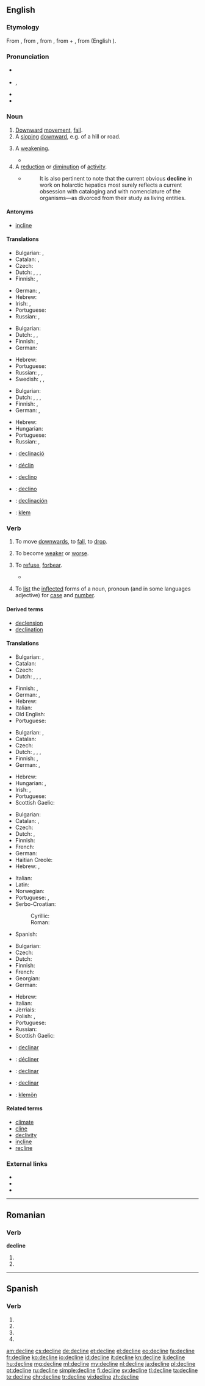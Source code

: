 {{also|decliné|décline|décliné}}
==English==

===Etymology===
From {{etyl|enm|en}} {{term|lang=enm|declinen}}, from {{etyl|fro|en}} {{term|lang=fro|decliner}}, from {{etyl|la|en}} {{term|lang=la|declinare||to bend, turn aside, deflect, inflect, decline}}, from {{term|lang=la|de||down}} + {{term/t|la|clīnō||I bend, I incline}}, from {{etyl|ine-pro|en}} {{term/t|ine-pro|*ḱley-}} (English {{term|lean|lang=en}}).

===Pronunciation===
* {{a|UK}} {{IPA|/dɪˈklaɪn/}}
* {{a|US}} {{IPA|/dəˈklɑɪn/}}, {{IPA|/diˈklɑɪn/}}
* {{audio|en-us-decline.ogg|Audio (US)}}
* {{rhymes|aɪn}}

===Noun===
{{en-noun}}

# [[downward|Downward]] [[movement]], [[fall]].{{rfex}}
# A [[sloping]] [[downward]], e.g. of a hill or road.{{rfex}}
#{{senseid|en|weakening}}A [[weakening]].{{rfex}}
#*{{quote-magazine|date=2012-01
|author=Philip E. Mirowski
|title=Harms to Health from the Pursuit of Profits
|volume=100|issue=1|page=87
|magazine=[[w:American Scientist|American Scientist]]
|url=http://www.americanscientist.org/bookshelf/pub/harms-to-health-from-the-pursuit-of-profits
|passage=In an era when political leaders promise deliverance from '''decline''' through America’s purported preeminence in scientific research, the news that science is in deep trouble in the United States has been as unwelcome as a diagnosis of leukemia following the loss of health insurance.}}
# A [[reduction]] or [[diminution]] of [[activity]].
#* {{RQ:Schuster Hepaticae V|ix}}
#*: It is also pertinent to note that the current obvious '''decline''' in work on holarctic hepatics most surely reflects a current obsession with cataloging and with nomenclature of the organisms—as divorced from their study as living entities.

====Antonyms====
* [[incline]]

====Translations====
{{trans-top|downward movement, fall}}
* Bulgarian: {{t+|bg|западане|n}}, {{t+|bg|упадък|m}}
* Catalan: {{t-|ca|declivi|m}}, {{t-|ca|caiguda|f}}
* Czech: {{t-|cs|pokles|m}}
* Dutch: {{t+|nl|terugval|m}}, {{t+|nl|achteruitgang|m}}, {{t+|nl|verval|n}}, {{t+|nl|afname|f}}
* Finnish: {{t+|fi|lasku}}, {{t+|fi|pudotus}}
{{trans-mid}}
* German: {{t-|de|Sinken|n}}, {{t+|de|Fall|m}}
* Hebrew: {{t+|he|נפילה|f|tr=nefilá}}
* Irish: {{t-|ga|meath|m}}, {{t-|ga|meathlú|m}}
* Portuguese: {{t+|pt|declínio|m}}
* Russian: {{t+|ru|спад|m|tr=spad|sc=Cyrl}}, {{t+|ru|упадок|m|tr=upádok|sc=Cyrl}}
{{trans-bottom}}

{{trans-top|sloping downward}}
* Bulgarian: {{t+|bg|склон}}
* Dutch: {{t+|nl|verval|n}}, {{t+|nl|afname|f}}, {{t+|nl|helling|f}}
* Finnish: {{t+|fi|lasku}}, {{t+|fi|alamäki}}
* German: {{t+|de|Gefälle|n}}
{{trans-mid}}
* Hebrew: {{t-|he|ירידה|f|tr=yeridá}}
* Portuguese: {{t+|pt|declive|m}}
* Russian: {{t+|ru|спуск|m|tr=spusk|sc=Cyrl}}, {{t+|ru|склон|m|tr=sklon|sc=Cyrl}}, {{t+|ru|уклон|m|tr=uklón|sc=Cyrl}}
* Swedish: {{t-|sv|nedförsbacke|c}}, {{t-|sv|utförsbacke|c}}, {{t-|sv|medlut|n}}
{{trans-bottom}}

{{trans-top|weakening}}
* Bulgarian: {{t+|bg|влошаване|n}}
* Dutch: {{t-|nl|verzwakking|f}}, {{t+|nl|achteruitgang|m}}, {{t+|nl|verval|n}}, {{t+|nl|afname|f}}
* Finnish: {{t+|fi|lasku}}, {{t-|fi|heikentyminen}}
* German: {{t+|de|Abnahme|f}}, {{t+|de|Rückgang|m}}
{{trans-mid}}
* Hebrew: {{t-|he|היחלשות|f|tr=hekhalshút}}
* Hungarian: {{t+|hu|hanyatlás}}
* Portuguese: {{t+|pt|declínio|m}}
* Russian: {{t+|ru|ухудшение|n|tr=uxudšénije|sc=Cyrl}}, {{t+|ru|сокращение|tr=sokraščénije|sc=Cyrl}}
{{trans-bottom}}

{{checktrans-top}}
* {{ttbc|ca}}: [[declinació]] {{f}}
* {{ttbc|fr}}: [[déclin]]
* {{ttbc|ia}}: [[declino]]
* {{ttbc|it}}: [[declino]]
{{trans-mid}}
* {{ttbc|es}}: [[declinación]] {{f}}
* {{ttbc|vo}}: [[klem]]
{{trans-bottom}}

===Verb===
{{en-verb|declin|es}}

# {{context|intransitive|lang=en}} To move [[downwards]], to [[fall]], to [[drop]].
#: {{usex|The dollar has '''declined''' rapidly since 2001.|lang=en}}
# {{context|intransitive|lang=en}} To become [[weak]]er or [[worse]].
#: {{usex|My health '''declined''' in winter.|lang=en}}
# {{context|transitive|lang=en}} To [[refuse]], [[forbear]].
#*{{quote-book|year=1918|author={{w|W. B. Maxwell}}|chapter=7
|title=[http://openlibrary.org/works/OL1097634W The Mirror and the Lamp]
|passage=“[…] This is Mr. Churchill, who, as you are aware, is good enough to come to us for his diaconate, and, as we hope, for much longer; and being a gentleman of independent means, he '''declines''' to take any payment.” Saying this Walden rubbed his hands together and smiled contentedly.}}
#: {{usex|On reflection I think I will '''decline''' your generous offer.|lang=en}}
# {{context|transitive|grammar|lang=en}} To [[list]] the [[inflect]]ed forms of a noun, pronoun (and in some languages adjective) for [[case]] and [[number]].

====Derived terms====
* [[declension]]
* [[declination]]

====Translations====
{{trans-top|move downwards}}
* Bulgarian: {{t+|bg|спадам}}, {{t-|bg|наклонявам се надолу}}
* Catalan: {{t-|ca|declinar-se}}
* Czech: {{t-|cs|klesat}}
* Dutch: {{t+|nl|afnemen}}, {{t+|nl|terugvallen}}, {{t+|nl|achteruitgaan}}, {{t+|nl|vervallen}}
{{trans-mid}}
* Finnish: {{t+|fi|laskea}}, {{t+|fi|pudota}}
* German: {{t+|de|sinken}}, {{t+|de|fallen}}
* Hebrew: {{t+|he|ירד|tr=yarád}}
* Italian: {{t-|it|declinare}}
* Old English: {{t-|ang|drēosan}}
* Portuguese: {{t+|pt|declinar}}
{{trans-bottom}}

{{trans-top|weaken}}
* Bulgarian: {{t+|bg|западам}}, {{t-|bg|влошавам се}}
* Catalan: {{t-|ca|debilitar-se}}
* Czech: {{t-|cs|klesat}}
* Dutch: {{t+|nl|afnemen}}, {{t+|nl|achteruitgaan}}, {{t-|nl|afzwakken}}, {{t+|nl|verzwakken}}
* Finnish: {{t-|fi|heikentyä}}, {{t-|fi|heiketä}}
* German: {{t+|de|abnehmen}}, {{t+|de|zurückgehen}}
{{trans-mid}}
* Hebrew: {{t-|he|נחלש|tr=nekhlásh}}
* Hungarian: {{t+|hu|gyengül}}, {{t+|hu|hanyatlik}}
* Irish: {{t-|ga|meath}}, {{t-|ga|meathlaigh}}
* Portuguese: {{t+|pt|declinar}}
* Scottish Gaelic: {{t-|gd|rach bhuaithe}}
{{trans-bottom}}

{{trans-top|refuse}}
* Bulgarian: {{t+|bg|отказвам}}
* Catalan: {{t+|ca|declinar}}, {{t+|ca|refusar}}
* Czech: {{t-|cs|odmítnout}}
* Dutch: {{t+|nl|afwijzen}}, {{t+|nl|weigeren}}
* Finnish: {{t+|fi|kieltäytyä}}
* French: {{t+|fr|refuser}}
* German: {{t+|de|ablehnen}}
* Haitian Creole: {{tø|ht|refize}}
* Hebrew: {{t-|he|דחה|tr=dakháh}}, {{t-|he|סירב|tr=serév}}
{{trans-mid}}
* Italian: {{t-|it|declinare}}
* Latin: {{t-|la|abnegō}}
* Norwegian: {{t+|no|avslå}}
* Portuguese: {{t+|pt|declinar}}, {{t+|pt|recusar}}
* Serbo-Croatian:
*: Cyrillic: {{t-|sh|одбити}}
*: Roman: {{t-|sh|odbiti}}
* Spanish: {{t+|es|rechazar}}
{{trans-bottom}}

{{trans-top|inflect}}
* Bulgarian: {{t+|bg|скланям}}
* Czech: {{t+|cs|skloňovat}}
* Dutch: {{t+|nl|verbuigen}}
* Finnish: {{t+|fi|taivuttaa}}
* French: {{t+|fr|accorder}}
* Georgian: {{t-|ka|ბრუნება|sc=Geor}}
* German: {{t+|de|deklinieren}}
{{trans-mid}}
* Hebrew: {{t-|he|היטה|tr=hitá}}
* Italian: {{t-|it|declinare}}
* Jèrriais: {{tø|roa-jer|dêclyinner}}
* Polish: {{tø|pl|[[odmieniać]] ([[przez]] [[przypadek|przypadki]])}}, {{t-|pl|deklinować}}
* Portuguese: {{t+|pt|declinar}}
* Russian: {{t+|ru|склонять|tr=sklonjat'}}
* Scottish Gaelic: {{t-|gd|claon}}
{{trans-bottom}}

{{checktrans-top}}
* {{ttbc|ca}}: [[declinar]]
* {{ttbc|fr}}: [[décliner]]
{{trans-mid}}
* {{ttbc|ia}}: [[declinar]]
* {{ttbc|es}}: [[declinar]]
* {{ttbc|vo}}: [[klemön]]
{{trans-bottom}}

====Related terms====
* [[climate]]
* [[cline]]
* [[declivity]]
* [[incline]]
* [[recline]]

===External links===
* {{R:Webster 1913}}
* {{R:Century 1911}}
* {{R:OneLook}}

----

==Romanian==

===Verb===
'''decline'''

# {{ro-form-verb|3s|sub|declina}}
# {{ro-form-verb|3p|sub|declina}}

----

==Spanish==

===Verb===
{{es-verb-form|declinar}}

# {{es-verb form of|ending=ar|mood=imperative|pers=2|formal=yes|number=singular|declinar}}
# {{es-verb form of|ending=ar|mood=subjunctive|tense=present|pers=1|number=singular|declinar}}
# {{es-verb form of|ending=ar|mood=subjunctive|tense=present|pers=2|formal=yes|number=singular|declinar}}
# {{es-verb form of|ending=ar|mood=subjunctive|tense=present|pers=3|number=singular|declinar}}

[[am:decline]]
[[cs:decline]]
[[de:decline]]
[[et:decline]]
[[el:decline]]
[[eo:decline]]
[[fa:decline]]
[[fr:decline]]
[[ko:decline]]
[[io:decline]]
[[id:decline]]
[[it:decline]]
[[kn:decline]]
[[li:decline]]
[[hu:decline]]
[[mg:decline]]
[[ml:decline]]
[[my:decline]]
[[nl:decline]]
[[ja:decline]]
[[pl:decline]]
[[pt:decline]]
[[ru:decline]]
[[simple:decline]]
[[fi:decline]]
[[sv:decline]]
[[tl:decline]]
[[ta:decline]]
[[te:decline]]
[[chr:decline]]
[[tr:decline]]
[[vi:decline]]
[[zh:decline]]